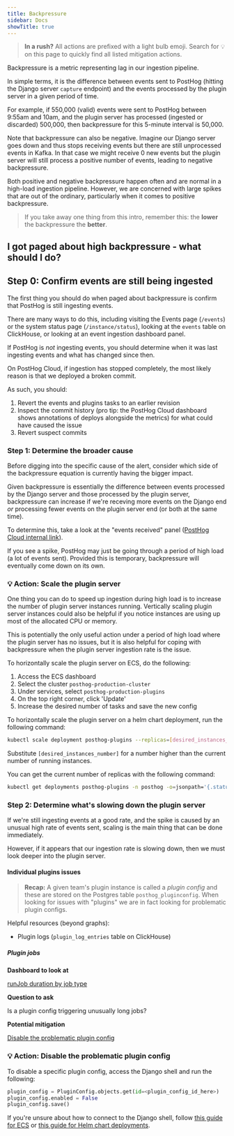 ```yaml
---
title: Backpressure
sidebar: Docs
showTitle: true
---
```


> **In a rush?** All actions are prefixed with a light bulb emoji. Search for 💡 on this page to quickly find all listed mitigation actions.

Backpressure is a metric representing lag in our ingestion pipeline. 

In simple terms, it is the difference between events sent to PostHog (hitting the Django server `capture` endpoint) and the events processed by the plugin server in a given period of time.

For example, if 550,000 (valid) events were sent to PostHog between 9:55am and 10am, and the plugin server has processed (ingested or discarded) 500,000, then backpressure for this 5-minute interval is 50,000.

Note that backpressure can also be negative. Imagine our Django server goes down and thus stops receiving events but there are still unprocessed events in Kafka. In that case we might receive 0 new events but the plugin server will still process a positive number of events, leading to negative backpressure.

Both positive and negative backpressure happen often and are normal in a high-load ingestion pipeline. However, we are concerned with large spikes that are out of the ordinary, particularly when it comes to positive backpressure.

> If you take away one thing from this intro, remember this: the **lower** the backpressure the **better**. 

## I got paged about high backpressure - what should I do?

## Step 0: Confirm events are still being ingested

<!-- WIP - this section should actually link to a separate runbook on ingestion having stopped -->

The first thing you should do when paged about backpressure is confirm that PostHog is still ingesting events.

There are many ways to do this, including visiting the Events page (`/events`) or the system status page (`/instance/status`), looking at the `events` table on ClickHouse, or looking at an event ingestion dashboard panel.

If PostHog is _not_ ingesting events, you should determine when it was last ingesting events and what has changed since then.

<HiddenSection headingType='h4' title='PostHog Cloud'>

On PostHog Cloud, if ingestion has stopped completely, the most likely reason is that we deployed a broken commit.

As such, you should:

1. Revert the events and plugins tasks to an earlier revision
2. Inspect the commit history (pro tip: the PostHog Cloud dashboard shows annotations of deploys alongside the metrics) for what could have caused the issue
3. Revert suspect commits

</HiddenSection>

### Step 1: Determine the broader cause

Before digging into the specific cause of the alert, consider which side of the backpressure equation is currently having the bigger impact.

Given backpressure is essentially the difference between events processed by the Django server and those processed by the plugin server, backpressure can increase if we're receving more events on the Django end _or_ processing fewer events on the plugin server end (or both at the same time).

To determine this, take a look at the "events received" panel ([PostHog Cloud internal link](https://metrics.posthog.com/d/iffHpmSMz/posthog-cloud?orgId=1&viewPanel=10)).

If you see a spike, PostHog may just be going through a period of high load (a lot of events sent). Provided this is temporary, backpressure will eventually come down on its own. 

### 💡 Action: Scale the plugin server

One thing you can do to speed up ingestion during high load is to increase the number of plugin server instances running. Vertically scaling plugin server instances could also be helpful if you notice instances are using up most of the allocated CPU or memory.

This is potentially the only useful action under a period of high load where the plugin server has no issues, but it is also helpful for coping with backpressure when the plugin server ingestion rate is the issue.


<HiddenSection headingType='h4' title='ECS instructions'>

To horizontally scale the plugin server on ECS, do the following:

1. Access the ECS dashboard
1. Select the cluster `posthog-production-cluster`
1. Under services, select `posthog-production-plugins`
1. On the top right corner, click 'Update'
1. Increase the desired number of tasks and save the new config

</HiddenSection>

<HiddenSection headingType='h4' title='Helm chart instructions'>

To horizontally scale the plugin server on a helm chart deployment, run the following command:

```sh
kubectl scale deployment posthog-plugins --replicas=[desired_instances_number] -n posthog 
```

Substitute `[desired_instances_number]` for a number higher than the current number of running instances.

You can get the current number of replicas with the following command:

```sh
kubectl get deployments posthog-plugins -n posthog -o=jsonpath='{.status.replicas}'
```

</HiddenSection>

### Step 2: Determine what's slowing down the plugin server

If we're still ingesting events at a good rate, and the spike is caused by an unusual high rate of events sent, scaling is the main thing that can be done immediately.

However, if it appears that our ingestion rate is slowing down, then we must look deeper into the plugin server.

#### Individual plugins issues

> **Recap:** A given team's plugin instance is called a _plugin config_ and these are stored on the Postgres table `posthog_pluginconfig`. When looking for issues with "plugins" we are in fact looking for problematic plugin configs.  

Helpful resources (beyond graphs): 

- Plugin logs (`plugin_log_entries` table on ClickHouse)

##### Plugin jobs

**Dashboard to look at** 

[runJob duration by job type](https://metrics.posthog.com/d/aeApFf-7z/piscina?orgId=1&viewPanel=7)

**Question to ask** 

Is a plugin config triggering unusually long jobs?

**Potential mitigation** 

[Disable the problematic plugin config](#-action-disable-the-problematic-plugin-config)

### 💡 Action: Disable the problematic plugin config

To disable a specific plugin config, access the Django shell and run the following:

```python
plugin_config = PluginConfig.objects.get(id=<plugin_config_id_here>)
plugin_config.enabled = False
plugin_config.save()
```

If you're unsure about how to connect to the Django shell, follow [this guide for ECS](handbook/engineering/production-access) or [this guide for Helm chart deployments](docs/self-host/deploy/troubleshooting).






